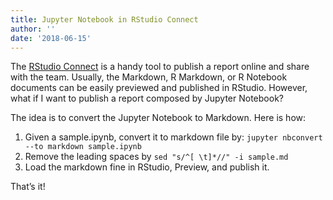 ```yaml
---
title: Jupyter Notebook in RStudio Connect
author: ''
date: '2018-06-15'
---
```


The [RStudio Connect](https://www.rstudio.com/products/connect/) is a handy tool to publish a report online and share with the team. Usually, the Markdown, R Markdown, or R Notebook documents can be easily previewed and published in RStudio. However, what if I want to publish a report composed by Jupyter Notebook?

The idea is to convert the Jupyter Notebook to Markdown. Here is how:

1. Given a sample.ipynb, convert it to markdown file by:
```jupyter nbconvert --to markdown sample.ipynb```
2. Remove the leading spaces by
```sed "s/^[ \t]*//" -i sample.md```
3. Load the markdown fine in RStudio, Preview, and publish it.

That's it!